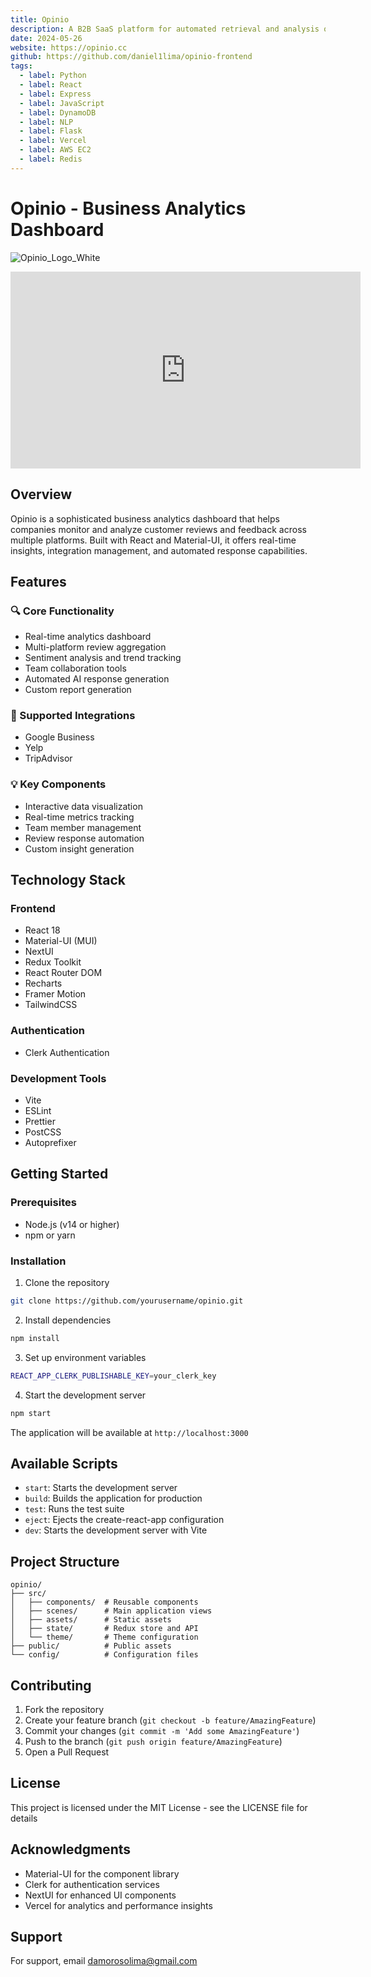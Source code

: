 ```yaml
---
title: Opinio
description: A B2B SaaS platform for automated retrieval and analysis of company reviews with sentiment analysis capabilities.
date: 2024-05-26
website: https://opinio.cc
github: https://github.com/daniel1lima/opinio-frontend
tags:
  - label: Python
  - label: React
  - label: Express
  - label: JavaScript
  - label: DynamoDB
  - label: NLP
  - label: Flask
  - label: Vercel
  - label: AWS EC2
  - label: Redis
---
```


# Opinio - Business Analytics Dashboard
![Opinio_Logo_White](https://github.com/user-attachments/assets/5d4dcfe0-a11f-44b5-9168-2d07ed50a8bc)

<iframe 
  width="560" 
  height="315" 
  src="https://www.youtube.com/embed/8RQAcJam31s" 
  title="Opinio Demo Video" 
  frameborder="0" 
  allow="accelerometer; autoplay; clipboard-write; encrypted-media; gyroscope; picture-in-picture" 
  allowfullscreen>
</iframe>

## Overview

Opinio is a sophisticated business analytics dashboard that helps companies monitor and analyze customer reviews and feedback across multiple platforms. Built with React and Material-UI, it offers real-time insights, integration management, and automated response capabilities.

## Features

### 🔍 Core Functionality

- Real-time analytics dashboard
- Multi-platform review aggregation
- Sentiment analysis and trend tracking
- Team collaboration tools
- Automated AI response generation
- Custom report generation

### 🔌 Supported Integrations

- Google Business
- Yelp
- TripAdvisor

### 💡 Key Components

- Interactive data visualization
- Real-time metrics tracking
- Team member management
- Review response automation
- Custom insight generation

## Technology Stack

### Frontend

- React 18
- Material-UI (MUI)
- NextUI
- Redux Toolkit
- React Router DOM
- Recharts
- Framer Motion
- TailwindCSS

### Authentication

- Clerk Authentication

### Development Tools

- Vite
- ESLint
- Prettier
- PostCSS
- Autoprefixer

## Getting Started

### Prerequisites

- Node.js (v14 or higher)
- npm or yarn

### Installation

1. Clone the repository

```bash
git clone https://github.com/yourusername/opinio.git
```

2. Install dependencies

```bash
npm install
```

3. Set up environment variables

```bash
REACT_APP_CLERK_PUBLISHABLE_KEY=your_clerk_key
```

4. Start the development server

```bash
npm start
```

The application will be available at `http://localhost:3000`

## Available Scripts

- `start`: Starts the development server
- `build`: Builds the application for production
- `test`: Runs the test suite
- `eject`: Ejects the create-react-app configuration
- `dev`: Starts the development server with Vite

## Project Structure

```
opinio/
├── src/
│   ├── components/  # Reusable components
│   ├── scenes/      # Main application views
│   ├── assets/      # Static assets
│   ├── state/       # Redux store and API
│   └── theme/       # Theme configuration
├── public/          # Public assets
└── config/          # Configuration files
```

## Contributing

1. Fork the repository
2. Create your feature branch (`git checkout -b feature/AmazingFeature`)
3. Commit your changes (`git commit -m 'Add some AmazingFeature'`)
4. Push to the branch (`git push origin feature/AmazingFeature`)
5. Open a Pull Request

## License

This project is licensed under the MIT License - see the LICENSE file for details

## Acknowledgments

- Material-UI for the component library
- Clerk for authentication services
- NextUI for enhanced UI components
- Vercel for analytics and performance insights

## Support

For support, email damorosolima@gmail.com
